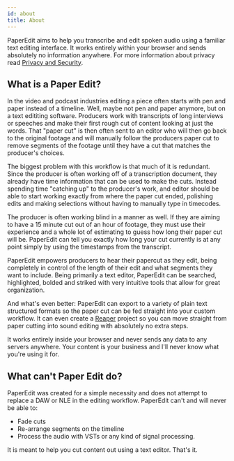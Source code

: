 ```yaml
---
id: about
title: About
---
```


PaperEdit aims to help you transcribe and edit spoken audio using a familiar text editing interface. It works entirely within your browser and sends absolutely no information anywhere. For more information about privacy read [Privacy and Security](concepts#privacy-and-security).

## What is a Paper Edit?

In the video and podcast industries editing a piece often starts with pen and paper instead of a timeline. Well, maybe not pen and paper anymore, but on a text edititing software. Producers work with transcripts of long interviews or speeches and make their first rough cut of content looking at just the words. That "paper cut" is then often sent to an editor who will then go back to the original footage and will manually follow the producers paper cut to remove segments of the footage until they have a cut that matches the producer's choices.

The biggest problem with this workflow is that much of it is redundant. Since the producer is often working off of a transcription document, they already have time information that can be used to make the cuts. Instead spending time "catching up" to the producer's work, and editor should be able to start working exactly from where the paper cut ended, polishing edits and making selections without having to manually type in timecodes.

The producer is often working blind in a manner as well. If they are aiming to have a 15 minute cut out of an hour of footage, they must use their experience and a whole lot of estimating to guess how long their paper cut will be. PaperEdit can tell you exactly how long your cut currently is at any point simply by using the timestamps from the transcript.

PaperEdit empowers producers to hear their papercut as they edit, being completely in control of the length of their edit and what segments they want to include. Being primarily a text editor, PaperEdit can be searched, highlighted, bolded and striked with very intuitive tools that allow for great organization.

And what's even better: PaperEdit can export to a variety of plain text structured formats so the paper cut can be fed straight into your custom workflow. It can even create a [Reaper](https://www.reaper.fm/) project so you can move straight from paper cutting into sound editing with absolutely no extra steps. 

It works entirely inside your browser and never sends any data to any servers anywhere. Your content is your business and I'll never know what you're using it for.

## What can't Paper Edit do?

PaperEdit was created for a simple necessity and does not attempt to replace a DAW or NLE in the editing workflow. PaperEdit can't and will never be able to:

- Fade cuts
- Re-arrange segments on the timeline
- Process the audio with VSTs or any kind of signal processing.

It is meant to help you cut content out using a text editor. That's it. 